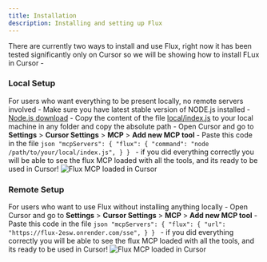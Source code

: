 ```yaml
---
title: Installation
description: Installing and setting up Flux
---
```

There are currently two ways to install and use Flux, right now it has been tested significantly only on Cursor so we will be showing how to install FLux in Cursor -

### Local Setup
For users who want everything to be present locally, no remote servers involved
    - Make sure you have latest stable version of NODE.js installed - [Node.js download](https://nodejs.org/en/download/)
    - Copy the content of the file [local/index.js](https://github.com/asrvd/flux/blob/main/src/local/index.js) to your local machine in any folder and copy the absolute path
    - Open Cursor and go to **Settings** > **Cursor Settings** > **MCP** > **Add new MCP tool**
    - Paste this code in the file 
        ```json
        "mcpServers": {
            "flux": {
                "command": "node /path/to/your/local/index.js",
            }
        }
        ```
    - if you did everything correctly you will be able to see the flux MCP loaded with all the tools, and its ready to be used in Cursor!
        ![Flux MCP loaded in Cursor](/mcp-added.png)

### Remote Setup
For users who want to use Flux without installing anything locally
    - Open Cursor and go to **Settings** > **Cursor Settings** > **MCP** > **Add new MCP tool**
    - Paste this code in the file 
        ```json
        "mcpServers": {
            "flux": {
                "url": "https://flux-2esw.onrender.com/sse",
            }
        }
        ```
    - if you did everything correctly you will be able to see the flux MCP loaded with all the tools, and its ready to be used in Cursor!
        ![Flux MCP loaded in Cursor](/mcp-added.png)
